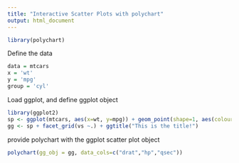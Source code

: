 ```yaml
---
title: "Interactive Scatter Plots with polychart"
output: html_document
---
```


```r
library(polychart)
```

Define the data

```r
data = mtcars
x = 'wt'
y = 'mpg'
group = 'cyl'
```

Load ggplot, and define ggplot object

```r
library(ggplot2)
sp <- ggplot(mtcars, aes(x=wt, y=mpg)) + geom_point(shape=1, aes(colour=am)) 
gg <- sp + facet_grid(vs ~.) + ggtitle("This is the title!")
```

provide polychart with the ggplot scatter plot object

```r
polychart(gg_obj = gg, data_cols=c("drat","hp","qsec"))
```
